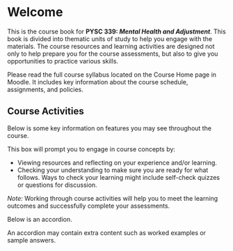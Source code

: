 # Welcome {.unnumbered}

This is the course book for **PYSC 339: *Mental Health and Adjustment***. This book is divided into thematic units of study to help you engage with the materials. The course resources and learning activities are designed not only to help prepare you for the course assessments, but also to give you opportunities to practice various skills.

::: {.note icon="true"}

Please read the full course syllabus located on the Course Home page in Moodle. It includes key information about the course schedule, assignments, and policies. 

:::

## Course Activities {.unnumbered}

Below is some key information on features you may see throughout the course.

::: {.learning-activity}

This box will prompt you to engage in course concepts by:

- Viewing resources and reflecting on your experience and/or learning. 
- Checking your understanding to make sure you are ready for what follows. Ways to check your learning might include self-check quizzes or questions for discussion.

*Note:* Working through course activities will help you to meet the learning outcomes and successfully complete your assessments.

:::

Below is an accordion.

::: {.accordion title="This is an accordion. Click/tap this banner to show/hide the content."}

An accordion may contain extra content such as worked examples or sample answers.

:::
